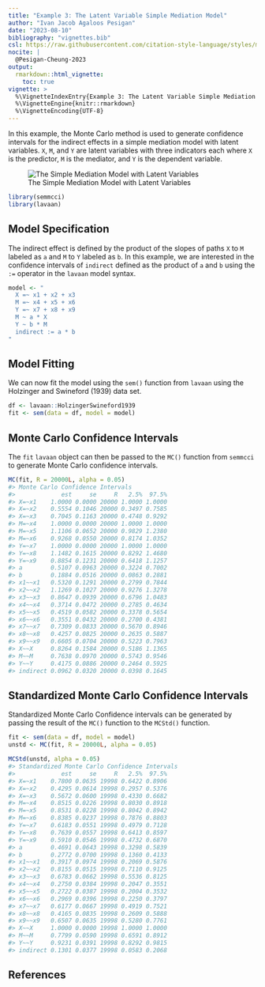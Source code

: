 ```yaml
---
title: "Example 3: The Latent Variable Simple Mediation Model"
author: "Ivan Jacob Agaloos Pesigan"
date: "2023-08-10"
bibliography: "vignettes.bib"
csl: https://raw.githubusercontent.com/citation-style-language/styles/master/apa.csl
nocite: |
  @Pesigan-Cheung-2023
output:
  rmarkdown::html_vignette:
    toc: true
vignette: >
  %\VignetteIndexEntry{Example 3: The Latent Variable Simple Mediation Model}
  %\VignetteEngine{knitr::rmarkdown}
  %\VignetteEncoding{UTF-8}
---
```


<!-- vignettes/example-3-latent.Rmd is generated from .setup/vignettes/example-3-latent.Rmd.orig. Please edit that file -->





In this example,
the Monte Carlo method is used to generate confidence intervals
for the indirect effects in a simple mediation model with latent variables.
`X`, `M`, and `Y` are latent variables with three indicators each
where `X` is the predictor, `M` is the mediator,
and `Y` is the dependent variable.

![The Simple Mediation Model with Latent Variables](https://raw.githubusercontent.com/jeksterslab/semmcci/main/.setup/latex/figures/png/latent.png)


```r
library(semmcci)
library(lavaan)
```

## Model Specification

The indirect effect is defined by the product of the slopes
of paths `X` to `M` labeled as `a` and `M` to `Y` labeled as `b`.
In this example, we are interested in the confidence intervals of `indirect`
defined as the product of `a` and `b` using the `:=` operator
in the `lavaan` model syntax.


```r
model <- "
  X =~ x1 + x2 + x3
  M =~ x4 + x5 + x6
  Y =~ x7 + x8 + x9
  M ~ a * X
  Y ~ b * M
  indirect := a * b
"
```

## Model Fitting

We can now fit the model using the `sem()` function from `lavaan` using the Holzinger and Swineford (1939) data set.


```r
df <- lavaan::HolzingerSwineford1939
fit <- sem(data = df, model = model)
```

## Monte Carlo Confidence Intervals

The `fit` `lavaan` object can then be passed to the `MC()` function from `semmcci`
to generate Monte Carlo confidence intervals.


```r
MC(fit, R = 20000L, alpha = 0.05)
#> Monte Carlo Confidence Intervals
#>             est     se     R   2.5%  97.5%
#> X=~x1    1.0000 0.0000 20000 1.0000 1.0000
#> X=~x2    0.5554 0.1046 20000 0.3497 0.7585
#> X=~x3    0.7045 0.1163 20000 0.4748 0.9292
#> M=~x4    1.0000 0.0000 20000 1.0000 1.0000
#> M=~x5    1.1106 0.0652 20000 0.9829 1.2380
#> M=~x6    0.9268 0.0550 20000 0.8174 1.0352
#> Y=~x7    1.0000 0.0000 20000 1.0000 1.0000
#> Y=~x8    1.1482 0.1615 20000 0.8292 1.4680
#> Y=~x9    0.8854 0.1231 20000 0.6418 1.1257
#> a        0.5107 0.0963 20000 0.3224 0.7002
#> b        0.1884 0.0516 20000 0.0863 0.2881
#> x1~~x1   0.5320 0.1291 20000 0.2799 0.7844
#> x2~~x2   1.1269 0.1027 20000 0.9276 1.3278
#> x3~~x3   0.8647 0.0939 20000 0.6796 1.0483
#> x4~~x4   0.3714 0.0472 20000 0.2785 0.4634
#> x5~~x5   0.4519 0.0582 20000 0.3378 0.5654
#> x6~~x6   0.3551 0.0432 20000 0.2700 0.4381
#> x7~~x7   0.7309 0.0833 20000 0.5670 0.8946
#> x8~~x8   0.4257 0.0825 20000 0.2635 0.5887
#> x9~~x9   0.6605 0.0704 20000 0.5223 0.7963
#> X~~X     0.8264 0.1584 20000 0.5186 1.1365
#> M~~M     0.7638 0.0970 20000 0.5743 0.9546
#> Y~~Y     0.4175 0.0886 20000 0.2464 0.5925
#> indirect 0.0962 0.0320 20000 0.0398 0.1645
```

## Standardized Monte Carlo Confidence Intervals

Standardized Monte Carlo Confidence intervals can be generated by passing the result of the `MC()` function to the `MCStd()` function.


```r
fit <- sem(data = df, model = model)
unstd <- MC(fit, R = 20000L, alpha = 0.05)
```


```r
MCStd(unstd, alpha = 0.05)
#> Standardized Monte Carlo Confidence Intervals
#>             est     se     R   2.5%  97.5%
#> X=~x1    0.7800 0.0635 19998 0.6422 0.8906
#> X=~x2    0.4295 0.0614 19998 0.2957 0.5376
#> X=~x3    0.5672 0.0600 19998 0.4330 0.6682
#> M=~x4    0.8515 0.0226 19998 0.8030 0.8918
#> M=~x5    0.8531 0.0228 19998 0.8042 0.8942
#> M=~x6    0.8385 0.0237 19998 0.7876 0.8803
#> Y=~x7    0.6183 0.0551 19998 0.4979 0.7128
#> Y=~x8    0.7639 0.0557 19998 0.6413 0.8597
#> Y=~x9    0.5910 0.0546 19998 0.4732 0.6870
#> a        0.4691 0.0643 19998 0.3298 0.5839
#> b        0.2772 0.0700 19998 0.1360 0.4133
#> x1~~x1   0.3917 0.0974 19998 0.2069 0.5876
#> x2~~x2   0.8155 0.0515 19998 0.7110 0.9125
#> x3~~x3   0.6783 0.0662 19998 0.5536 0.8125
#> x4~~x4   0.2750 0.0384 19998 0.2047 0.3551
#> x5~~x5   0.2722 0.0387 19998 0.2004 0.3532
#> x6~~x6   0.2969 0.0396 19998 0.2250 0.3797
#> x7~~x7   0.6177 0.0667 19998 0.4919 0.7521
#> x8~~x8   0.4165 0.0835 19998 0.2609 0.5888
#> x9~~x9   0.6507 0.0635 19998 0.5280 0.7761
#> X~~X     1.0000 0.0000 19998 1.0000 1.0000
#> M~~M     0.7799 0.0590 19998 0.6591 0.8912
#> Y~~Y     0.9231 0.0391 19998 0.8292 0.9815
#> indirect 0.1301 0.0377 19998 0.0583 0.2068
```

## References
